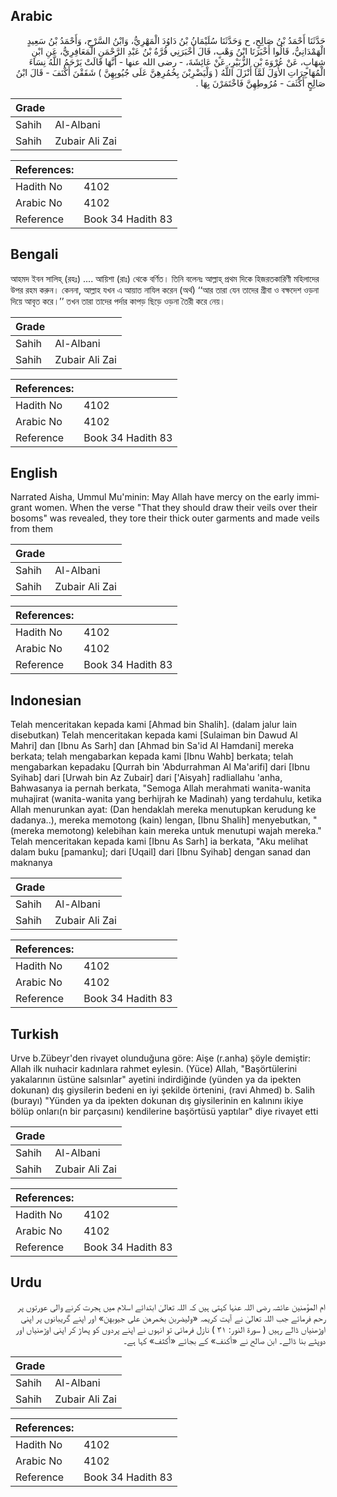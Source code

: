 ## Arabic


<div dir="rtl" lang="ar" style={{fontSize:'larger',backgroundColor:'#f8f9fa',padding:20}}>
حَدَّثَنَا أَحْمَدُ بْنُ صَالِحٍ، ح وَحَدَّثَنَا سُلَيْمَانُ بْنُ دَاوُدَ الْمَهْرِيُّ، وَابْنُ السَّرْحِ، وَأَحْمَدُ بْنُ سَعِيدٍ الْهَمْدَانِيُّ، قَالُوا أَخْبَرَنَا ابْنُ وَهْبٍ، قَالَ أَخْبَرَنِي قُرَّةُ بْنُ عَبْدِ الرَّحْمَنِ الْمَعَافِرِيُّ، عَنِ ابْنِ شِهَابٍ، عَنْ عُرْوَةَ بْنِ الزُّبَيْرِ، عَنْ عَائِشَةَ، - رضى الله عنها - أَنَّهَا قَالَتْ يَرْحَمُ اللَّهُ نِسَاءَ الْمُهَاجِرَاتِ الأُوَلَ لَمَّا أَنْزَلَ اللَّهُ ‏(‏ وَلْيَضْرِبْنَ بِخُمُرِهِنَّ عَلَى جُيُوبِهِنَّ ‏)‏ شَقَقْنَ أَكْنَفَ - قَالَ ابْنُ صَالِحٍ أَكْثَفَ - مُرُوطِهِنَّ فَاخْتَمَرْنَ بِهَا ‏.‏
</div>
<div style={{backgroundColor:'#f8f9fa',padding:20, marginBottom: 10}}><table> <thead> <tr> <th>Grade</th> <th></th> </tr> </thead> <tbody> <tr><td>Sahih</td><td>Al-Albani</td></tr><tr><td>Sahih</td><td>Zubair Ali Zai</td></tr></tbody></table><table> <thead> <tr> <th>References:</th> <th></th> </tr> </thead> <tbody><tr><td>Hadith No</td><td>4102</td></tr><tr><td>Arabic No</td><td>4102</td></tr><tr><td>Reference</td><td>Book 34 Hadith 83</td></tr></tbody></table></div>

## Bengali


<div dir="ltr" lang="bn" style={{fontSize:'larger',backgroundColor:'#f8f9fa',padding:20}}>
আহমদ ইবন সালিহ্ (রহঃ) .... আয়িশা (রাঃ) থেকে বর্ণিত। তিনি বলেনঃ আল্লাহ্ প্রথম দিকে হিজরতকারিণী মহিলাদের উপর রহম করুন। কেননা, আল্লাহ যখন এ আয়াত নাযিল করেন (অর্থ) ‘‘আর তারা যেন তাদের গ্রীবা ও বক্ষদেশ ওড়না দিয়ে আবৃত করে।’’ তখন তারা তাদের পর্দার কাপড় ছিড়ে ওড়না তৈরী করে নেয়।
</div>
<div style={{backgroundColor:'#f8f9fa',padding:20, marginBottom: 10}}><table> <thead> <tr> <th>Grade</th> <th></th> </tr> </thead> <tbody> <tr><td>Sahih</td><td>Al-Albani</td></tr><tr><td>Sahih</td><td>Zubair Ali Zai</td></tr></tbody></table><table> <thead> <tr> <th>References:</th> <th></th> </tr> </thead> <tbody><tr><td>Hadith No</td><td>4102</td></tr><tr><td>Arabic No</td><td>4102</td></tr><tr><td>Reference</td><td>Book 34 Hadith 83</td></tr></tbody></table></div>

## English


<div dir="ltr" lang="en" style={{fontSize:'larger',backgroundColor:'#f8f9fa',padding:20}}>
Narrated Aisha, Ummul Mu'minin: May Allah have mercy on the early immigrant women. When the verse "That they should draw their veils over their bosoms" was revealed, they tore their thick outer garments and made veils from them
</div>
<div style={{backgroundColor:'#f8f9fa',padding:20, marginBottom: 10}}><table> <thead> <tr> <th>Grade</th> <th></th> </tr> </thead> <tbody> <tr><td>Sahih</td><td>Al-Albani</td></tr><tr><td>Sahih</td><td>Zubair Ali Zai</td></tr></tbody></table><table> <thead> <tr> <th>References:</th> <th></th> </tr> </thead> <tbody><tr><td>Hadith No</td><td>4102</td></tr><tr><td>Arabic No</td><td>4102</td></tr><tr><td>Reference</td><td>Book 34 Hadith 83</td></tr></tbody></table></div>

## Indonesian


<div dir="ltr" lang="id" style={{fontSize:'larger',backgroundColor:'#f8f9fa',padding:20}}>
Telah menceritakan kepada kami [Ahmad bin Shalih]. (dalam jalur lain disebutkan) Telah menceritakan kepada kami [Sulaiman bin Dawud Al Mahri] dan [Ibnu As Sarh] dan [Ahmad bin Sa'id Al Hamdani] mereka berkata; telah mengabarkan kepada kami [Ibnu Wahb] berkata; telah mengabarkan kepadaku [Qurrah bin 'Abdurrahman Al Ma'arifi] dari [Ibnu Syihab] dari [Urwah bin Az Zubair] dari ['Aisyah] radliallahu 'anha, Bahwasanya ia pernah berkata, "Semoga Allah merahmati wanita-wanita muhajirat (wanita-wanita yang berhijrah ke Madinah) yang terdahulu, ketika Allah menurunkan ayat: (Dan hendaklah mereka menutupkan kerudung ke dadanya..), mereka memotong (kain) lengan, [Ibnu Shalih] menyebutkan, "(mereka memotong) kelebihan kain mereka untuk menutupi wajah mereka." Telah menceritakan kepada kami [Ibnu As Sarh] ia berkata, "Aku melihat dalam buku [pamanku]; dari [Uqail] dari [Ibnu Syihab] dengan sanad dan maknanya
</div>
<div style={{backgroundColor:'#f8f9fa',padding:20, marginBottom: 10}}><table> <thead> <tr> <th>Grade</th> <th></th> </tr> </thead> <tbody> <tr><td>Sahih</td><td>Al-Albani</td></tr><tr><td>Sahih</td><td>Zubair Ali Zai</td></tr></tbody></table><table> <thead> <tr> <th>References:</th> <th></th> </tr> </thead> <tbody><tr><td>Hadith No</td><td>4102</td></tr><tr><td>Arabic No</td><td>4102</td></tr><tr><td>Reference</td><td>Book 34 Hadith 83</td></tr></tbody></table></div>

## Turkish


<div dir="ltr" lang="tr" style={{fontSize:'larger',backgroundColor:'#f8f9fa',padding:20}}>
Urve b.Zübeyr'den rivayet olunduğuna göre: Aişe (r.anha) şöyle demiştir: Allah ilk nuıhacir kadınlara rahmet eylesin. (Yüce) Allah, "Başörtülerini yakalarının üstüne salsınlar" ayetini indirdiğinde (yünden ya da ipekten dokunan) dış giysilerin bedeni en iyi şekilde örtenini, (ravi Ahmed) b. Salih (burayı) "Yünden ya da ipekten dokunan dış giysilerinin en kalınını ikiye bölüp onları(n bir parçasını) kendilerine başörtüsü yaptılar" diye rivayet etti
</div>
<div style={{backgroundColor:'#f8f9fa',padding:20, marginBottom: 10}}><table> <thead> <tr> <th>Grade</th> <th></th> </tr> </thead> <tbody> <tr><td>Sahih</td><td>Al-Albani</td></tr><tr><td>Sahih</td><td>Zubair Ali Zai</td></tr></tbody></table><table> <thead> <tr> <th>References:</th> <th></th> </tr> </thead> <tbody><tr><td>Hadith No</td><td>4102</td></tr><tr><td>Arabic No</td><td>4102</td></tr><tr><td>Reference</td><td>Book 34 Hadith 83</td></tr></tbody></table></div>

## Urdu


<div dir="rtl" lang="ur" style={{fontSize:'larger',backgroundColor:'#f8f9fa',padding:20}}>
ام المؤمنین عائشہ رضی اللہ عنہا کہتی ہیں کہ اللہ تعالیٰ ابتدائے اسلام میں ہجرت کرنے والی عورتوں پر رحم فرمائے جب اللہ تعالیٰ نے آیت کریمہ «وليضربن بخمرهن على جيوبهن» اور اپنے گریبانوں پر اپنی اوڑھنیاں ڈالے رہیں ( سورۃ النور: ۳۱ ) نازل فرمائی تو انہوں نے اپنے پردوں کو پھاڑ کر اپنی اوڑھنیاں اور دوپٹے بنا ڈالے۔ ابن صالح نے «أكنف» کے بجائے «أكثف» کہا ہے۔
</div>
<div style={{backgroundColor:'#f8f9fa',padding:20, marginBottom: 10}}><table> <thead> <tr> <th>Grade</th> <th></th> </tr> </thead> <tbody> <tr><td>Sahih</td><td>Al-Albani</td></tr><tr><td>Sahih</td><td>Zubair Ali Zai</td></tr></tbody></table><table> <thead> <tr> <th>References:</th> <th></th> </tr> </thead> <tbody><tr><td>Hadith No</td><td>4102</td></tr><tr><td>Arabic No</td><td>4102</td></tr><tr><td>Reference</td><td>Book 34 Hadith 83</td></tr></tbody></table></div>